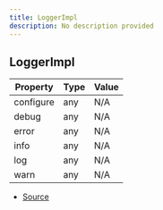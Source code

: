 ```yaml
---
title: LoggerImpl
description: No description provided
---
```


## LoggerImpl

| Property | Type | Value |
| ----------- | ----------- | ----------- |
| configure | any | N/A |
| debug | any | N/A |
| error | any | N/A |
| info | any | N/A |
| log | any | N/A |
| warn | any | N/A |


- [Source](https://github.com/underctrl-io/commandkit/blob/f8cc07d11d2ae5ed7f529adff1649936223e27b2/packages/commandkit/src/logger/Logger.ts#L11)